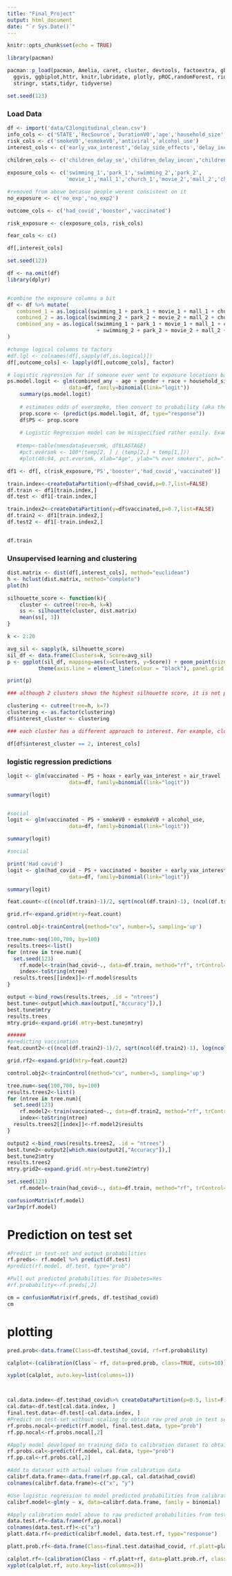 ```yaml
---
title: "Final_Project"
output: html_document
date: "`r Sys.Date()`"
---
```


```r
knitr::opts_chunk$set(echo = TRUE)

library(pacman)

pacman::p_load(pacman, Amelia, caret, cluster, devtools, factoextra, gbm, GGally, ggplot2, ggthemes, 
  ggvis, ggbiplot,httr, knitr,lubridate, plotly, pROC,randomForest, rio, rpart, rpart.plot, rmarkdown, shiny, 
  stringr, stats,tidyr, tidyverse) 

set.seed(123)
```


### Load Data

```r
df <- import('data/C3longitudinal_clean.csv')
info_cols <- c('STATE','RecSource','DurationV0','age','household_size','air_travel','gender','race')
risk_cols <- c('smokeV0','esmokeV0','antiviral','alcohol_use')
interest_cols <- c('early_vax_interest','delay_side_effects','delay_inconvenient','delay_trust')
                  
children_cols <- c('children_delay_se','children_delay_incon','children_delay_trust')

exposure_cols <- c('swimming_1','park_1','swimming_2','park_2',
                   'movie_1','mall_1','church_1','movie_2','mall_2','church_2')

#removed from above becasue people werent consistent on it 
no_exposure <- c('no_exp','no_exp2')

outcome_cols <- c('had_covid','booster','vaccinated')

risk_exposure <- c(exposure_cols, risk_cols)

fear_cols <- c()

df[,interest_cols]
```

```r
set.seed(123)

df <- na.omit(df)
library(dplyr)


#combine the exposure columns a bit
df <- df %>% mutate(
   combined_1 = as.logical(swimming_1 + park_1 + movie_1 + mall_1 + church_1 + air_travel),
   combined_2 = as.logical(swimming_2 + park_2 + movie_2 + mall_2 + church_2),
   combined_any = as.logical(swimming_1 + park_1 + movie_1 + mall_1 + church_1 
                             + swimming_2 + park_2 + movie_2 + mall_2 + church_2 + air_travel),
)

#change logical columns to factors 
#df.lgl <- colnames(df[,sapply(df,is.logical)])
df[,outcome_cols] <- lapply(df[,outcome_cols], factor)
```

```r
# logistic regression for if someone ever went to exposure locations based on race, age, gender etc.  
ps.model.logit <- glm(combined_any ~ age + gender + race + household_size ,
                    data=df, family=binomial(link="logit"))
    summary(ps.model.logit)
    
    # estimates odds of eversmoke, then convert to probability (aka the propensity score)
    prop.score <- (predict(ps.model.logit, df, type="response"))
    df$PS <- prop.score
    
    # Logistic Regression model can be misspecified rather easily. Example, do age and smoking have a linear relationship?
    
   #temp<-table(nmesdata$eversmk, df$LASTAGE) 
    #pct.eversmk <- 100*(temp[2, ] / (temp[2,] + temp[1,]))
    #plot(40:94, pct.eversmk, xlab="Age", ylab="% ever smokers", pch=".", cex=7, cex.lab=1.5, cex.axis=1.5)
```
```r
df1 <- df[, c(risk_exposure,'PS','booster','had_covid','vaccinated')]

train.index<-createDataPartition(y=df$had_covid,p=0.7,list=FALSE)
df.train <- df1[train.index,]
df.test <- df1[-train.index,]

train.index2<-createDataPartition(y=df$vaccinated,p=0.7,list=FALSE)
df.train2 <- df1[train.index2,]
df.test2 <- df1[-train.index2,]


df.train
```


### Unsupervised learning and clustering

```r
dist.matrix <- dist(df[,interest_cols], method="euclidean")
h <- hclust(dist.matrix, method="complete")
plot(h)

silhouette_score <- function(k){
    cluster <- cutree(tree=h, k=k)
    ss <- silhouette(cluster, dist.matrix)
    mean(ss[, 3])
}

k <- 2:20

avg_sil <- sapply(k, silhouette_score)
sil_df <- data.frame(Clusters=k, Score=avg_sil)
p <- ggplot(sil_df, mapping=aes(x=Clusters, y=Score)) + geom_point(size=3) + labs(x="Number of Clusters", y="Silhouette Score") +
          theme(axis.line = element_line(colour = "black"), panel.grid.major = element_blank(), panel.grid.minor = element_blank(), panel.background = element_rect(fill = 'white'))

print(p)

### although 2 clusters shows the highest silhouette score, it is not particularly informative (probably tells us only people who are interested vs not interested). 7 clusters seems to show a marked increase in score from 6 clusters, so that may be the best option to show patterns in vaccine interest.

clustering <- cutree(tree=h, k=7)
clustering <- as.factor(clustering)
df$interest_cluster <- clustering

### each cluster has a different approach to interest. For example, cluster 1 are interested in vaccines early, and will not be delayed for any reason. Cluster 2 are interested in vaccines early, but they would delay for side effects and inconveniences for themselves although not for their children. Etc.

df[df$interest_cluster == 2, interest_cols]
```


### logistic regression predictions
```r
logit <- glm(vaccinated ~ PS + hoax + early_vax_interest + air_travel ,
                    data=df, family=binomial(link="logit"))

summary(logit)


#social
logit <- glm(vaccinated ~ PS + smokeV0 + esmokeV0 + alcohol_use,
                    data=df, family=binomial(link="logit"))

summary(logit)

#social

print('Had covid')
logit <- glm(had_covid ~ PS + vaccinated + booster + early_vax_interest,
                    data=df, family=binomial(link="logit"))

summary(logit)
```

```r

feat.count<-c((ncol(df.train)-1)/2, sqrt(ncol(df.train)-1), (ncol(df.train)-1))

grid.rf<-expand.grid(mtry=feat.count)

control.obj<-trainControl(method="cv", number=5, sampling='up')

tree.num<-seq(100,700, by=100)
results.trees<-list()
for (ntree in tree.num){
  set.seed(123)
    rf.model<-train(had_covid~., data=df.train, method="rf", trControl=control.obj, metric="Accuracy", tuneGrid=grid.rf, importance=TRUE, ntree=ntree)
    index<-toString(ntree)
  results.trees[[index]]<-rf.model$results
}

output <-bind_rows(results.trees, .id = "ntrees")
best.tune<-output[which.max(output[,"Accuracy"]),]
best.tune$mtry
results.trees
mtry.grid<-expand.grid(.mtry=best.tune$mtry)

######
#predicting vaccination
feat.count2<-c((ncol(df.train2)-1)/2, sqrt(ncol(df.train2)-1), log(ncol(df.train2)-1))

grid.rf2<-expand.grid(mtry=feat.count2)

control.obj2<-trainControl(method="cv", number=5, sampling='up')

tree.num<-seq(100,700, by=100)
results.trees2<-list()
for (ntree in tree.num){
  set.seed(123)
    rf.model2<-train(vaccinated~., data=df.train2, method="rf", trControl=control.obj2, metric="Accuracy", tuneGrid=grid.rf2, importance=TRUE, ntree=ntree)
    index<-toString(ntree)
  results.trees2[[index]]<-rf.model2$results
}

output2 <-bind_rows(results.trees2, .id = "ntrees")
best.tune2<-output2[which.max(output2[,"Accuracy"]),]
best.tune2$mtry
results.trees2
mtry.grid2<-expand.grid(.mtry=best.tune2$mtry)

```

```r
set.seed(123)
    rf.model<-train(had_covid~., data=df.train, method="rf", trControl=control.obj, metric="Accuracy", tuneGrid=mtry.grid, importance=TRUE, ntree=as.numeric(best.tune$ntrees))

confusionMatrix(rf.model)
varImp(rf.model)
```
# Prediction on test set 

```r

#Predict in test-set and output probabilities
rf.preds<- rf.model %>% predict(df.test)
#predict(rf.model, df.test, type="prob")

#Pull out predicted probabilities for Diabetes=Yes
#rf.probability<-rf.preds[,2]

cm = confusionMatrix(rf.preds, df.test$had_covid)
cm

```


# plotting
```r
pred.prob<-data.frame(Class=df.test$had_covid, rf=rf.probability)

calplot<-(calibration(Class ~ rf, data=pred.prob, class=TRUE, cuts=10))

xyplot(calplot, auto.key=list(columns=1))



cal.data.index<-df.test$had_covid%>% createDataPartition(p=0.5, list=F)
cal.data<-df.test[cal.data.index, ]
final.test.data<-df.test[-cal.data.index, ]
#Predict on test-set without scaling to obtain raw pred prob in test set
rf.probs.nocal<-predict(rf.model, final.test.data, type="prob")
rf.pp.nocal<-rf.probs.nocal[,2]

#Apply model developed on training data to calibration dataset to obtain predictions
rf.probs.cal<-predict(rf.model, cal.data, type="prob")
rf.pp.cal<-rf.probs.cal[,2]

#Add to dataset with actual values from calibration data
calibrf.data.frame<-data.frame(rf.pp.cal, cal.data$had_covid)
colnames(calibrf.data.frame)<-c("x", "y")

#Use logistic regression to model predicted probabilities from calibration data to actual vales
calibrf.model<-glm(y ~ x, data=calibrf.data.frame, family = binomial)

#Apply calibration model above to raw predicted probabilities from test set
data.test.rf<-data.frame(rf.pp.nocal)
colnames(data.test.rf)<-c("x")
platt.data.rf<-predict(calibrf.model, data.test.rf, type="response")

platt.prob.rf<-data.frame(Class=final.test.data$had_covid, rf.platt=platt.data.rf, rf=rf.pp.nocal)

calplot.rf<-(calibration(Class ~ rf.platt+rf, data=platt.prob.rf, class=TRUE, cuts=10))
xyplot(calplot.rf, auto.key=list(columns=2))
```

